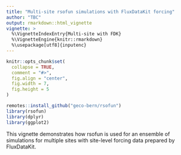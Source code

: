 ```yaml
---
title: "Multi-site rsofun simulations with FluxDataKit forcing"
author: "TBC"
output: rmarkdown::html_vignette
vignette: >
  %\VignetteIndexEntry{Multi-site with FDK}
  %\VignetteEngine{knitr::rmarkdown}
  %\usepackage[utf8]{inputenc}
---
```


```r
knitr::opts_chunk$set(
  collapse = TRUE,
  comment = "#>",
  fig.align = "center",
  fig.width = 7,
  fig.height = 5
)

remotes::install_github("geco-bern/rsofun")
library(rsofun)
library(dplyr)
library(ggplot2)
```

This vignette demonstrates how rsofun is used for an ensemble of simulations for multiple sites with site-level forcing data prepared by FluxDataKit.

